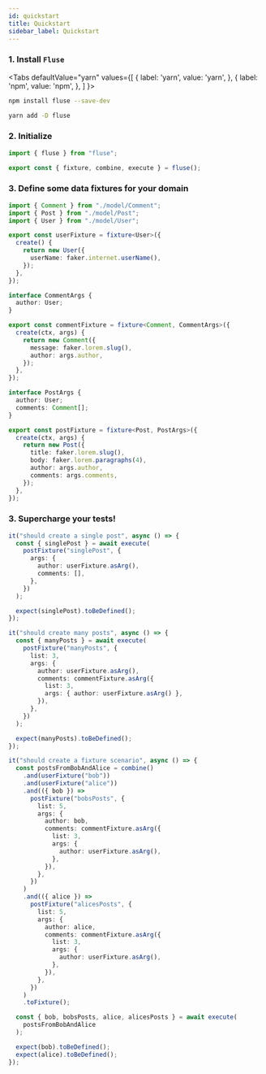 ```yaml
---
id: quickstart
title: Quickstart
sidebar_label: Quickstart
---
```



### 1. Install `Fluse`

<Tabs
  defaultValue="yarn"
  values={[
    { label: 'yarn', value: 'yarn', },
    { label: 'npm', value: 'npm', },
  ]
}>


<TabItem value="npm">


```bash
npm install fluse --save-dev
```

</TabItem>
<TabItem value="yarn">


```bash
yarn add -D fluse
```

</TabItem>


</Tabs>


### 2. Initialize

```typescript
import { fluse } from "fluse";

export const { fixture, combine, execute } = fluse();
```

### 3. Define some data fixtures for your domain

```typescript
import { Comment } from "./model/Comment";
import { Post } from "./model/Post";
import { User } from "./model/User";

export const userFixture = fixture<User>({
  create() {
    return new User({
      userName: faker.internet.userName(),
    });
  },
});

interface CommentArgs {
  author: User;
}

export const commentFixture = fixture<Comment, CommentArgs>({
  create(ctx, args) {
    return new Comment({
      message: faker.lorem.slug(),
      author: args.author,
    });
  },
});

interface PostArgs {
  author: User;
  comments: Comment[];
}

export const postFixture = fixture<Post, PostArgs>({
  create(ctx, args) {
    return new Post({
      title: faker.lorem.slug(),
      body: faker.lorem.paragraphs(4),
      author: args.author,
      comments: args.comments,
    });
  },
});
```

### 3. Supercharge your tests!

```typescript
it("should create a single post", async () => {
  const { singlePost } = await execute(
    postFixture("singlePost", {
      args: {
        author: userFixture.asArg(),
        comments: [],
      },
    })
  );

  expect(singlePost).toBeDefined();
});

it("should create many posts", async () => {
  const { manyPosts } = await execute(
    postFixture("manyPosts", {
      list: 3,
      args: {
        author: userFixture.asArg(),
        comments: commentFixture.asArg({
          list: 3,
          args: { author: userFixture.asArg() },
        }),
      },
    })
  );

  expect(manyPosts).toBeDefined();
});

it("should create a fixture scenario", async () => {
  const postsFromBobAndAlice = combine()
    .and(userFixture("bob"))
    .and(userFixture("alice"))
    .and(({ bob }) =>
      postFixture("bobsPosts", {
        list: 5,
        args: {
          author: bob,
          comments: commentFixture.asArg({
            list: 3,
            args: {
              author: userFixture.asArg(),
            },
          }),
        },
      })
    )
    .and(({ alice }) =>
      postFixture("alicesPosts", {
        list: 5,
        args: {
          author: alice,
          comments: commentFixture.asArg({
            list: 3,
            args: {
              author: userFixture.asArg(),
            },
          }),
        },
      })
    )
    .toFixture();

  const { bob, bobsPosts, alice, alicesPosts } = await execute(
    postsFromBobAndAlice
  );

  expect(bob).toBeDefined();
  expect(alice).toBeDefined();
});
```
